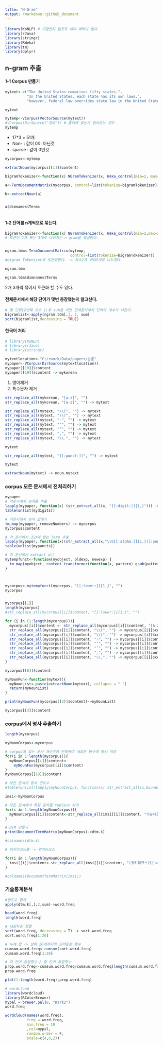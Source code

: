 ```yaml
---
title: "N-Gram"
output: rmarkdown::github_document
---
```


#### 

```r
library(KoNLP) # 가장먼지 임포트 해야 에러가 없다. 
library(rJava)
library(stringr)
library(RWeka)
library(tm)
library(dplyr)
```

## n-gram 추출

#### 1-1 Corpus 만들기

```r


mytext<-c("The United States comprises fifty states.", 
          "In the United States, each state has its own laws.", 
          "However, federal law overrides state law in the United States.")

mytext

mytemp<-VCorpus(VectorSource(mytext)) 
#VCorpus(DirSource("경로")) # 폴더에 있는거 읽어오는 경우
mytemp

```

* 17*3 = 51개
* Non- : 값이 0이 아닌것
* sparse : 값이 0인것
```r
mycorpus<-mytemp

extractNoun(mycorpus[[1]]$content)

bigramTokenizer<-function(x) NGramTokenizer(x, Weka_control(min=2, max=2))

a<-TermDocumentMatrix(mycorpus, control=list(tokenize=bigramTokenizer))

b<-extractNoun(a)


a$dimnames$Terms



```


#### 1-2 단어를 n개씩으로 묶는다.
```r
bigramTokenizer<-function(x) NGramTokenizer(x, Weka_control(min=2,max=3))
# 토큰이 2개 또는 3개로 나눠지는 n-gram을 생성한다.


ngram.tdm<-TermDocumentMatrix(mytemp,
                              control=list(tokenize=bigramTokenizer))
#bigram Tokenizer로 토큰화한다. -> 최소2개 최대3개로 나누겠다. 

ngram.tdm

ngram.tdm$dimnames$Terms

```
2개 3개씩 묶어서 토큰화 할 수도 있다. 


#### 전체문서에서 해당 단어가 몇번 등장했는지 알고싶다. 

```r
# 행 단위(2번째 요소 1)로 sum을 하면 전체문서에서 단어의 개수가 나온다.
bigramlist<-apply(ngram.tdm[,], 1, sum) 
sort(bigramlist,decreasing = TRUE)

```

#### 한국어 처리
```r
# library(KoNLP) 
# library(rJava)
# library(stringr)

mytextlocation<-"C:/rwork/Data/papers/논문"
mypaper<-VCorpus(DirSource(mytextlocation))
mypaper[[19]]$content 
mypaper[[19]]$content -> mykorean
```
1. 영어제거
2. 특수문자 제거

```r


str_replace_all(mykorean, "[a-z]", "")
str_replace_all(mykorean, "[a-z]", "") -> mytext

str_replace_all(mytext, "\\(", "") -> mytext
str_replace_all(mytext, "\\)", "") -> mytext
str_replace_all(mytext, "·", "") -> mytext
str_replace_all(mytext, "‘", "") -> mytext
str_replace_all(mytext, "’", "") -> mytext
str_replace_all(mytext, ",", "") -> mytext
str_replace_all(mytext, "\\.", "") -> mytext

mytext

str_replace_all(mytext, "[[:punct:]]", "") -> mytext

mytext

extractNoun(mytext) -> noun.mytext


```


### corpus 모든 문서에서 전처리하기 
```r
mypaper
# 각문서에서 숫자를 추출
lapply(mypaper, function(x) (str_extract_all(x, "[[:digit:]]{1,}"))) -> mydigits
table(unlist(mydigits))

# 각문서에서 숫자 없애기
tm_map(mypaper, removeNumbers) -> mycorpus
mycorpus$content

# 각 문서에서 조건에 맞는 Term 추출 
lapply(mypaper, function(x)(str_extract_all(x,"\\b[[:alpha:]]{1,}[[:punct:]]{1,}[[:alpha:]]{1,}\\b")))->mypuncts
table(unlist(mypuncts))

# 각 문서에서 extract all
mytempfunct<-function(myobject, oldexp, newexp) {
  tm_map(myobject, content_transformer(function(x, pattern) gsub(pattern, newexp, x)), oldexp)
}



mycorpus<-mytempfunct(mycorpus, "[[:lower:]]{1,}", "")
mycorpus


mycorpus[[1]]
length(mycorpus)
#str_replace_all(mycorpus[[i]]$content, "[[:lower:]]{1,}", "")

for (i in (1:length(mycorpus))){
  mycorpus[[i]]$content <- str_replace_all(mycorpus[[i]]$content, "[A-Za-z]", "")
  str_replace_all(mycorpus[[i]]$content, "\\(", "") -> mycorpus[[i]]$content
  str_replace_all(mycorpus[[i]]$content, "\\)", "") -> mycorpus[[i]]$content
  str_replace_all(mycorpus[[i]]$content, "·", "") -> mycorpus[[i]]$content
  str_replace_all(mycorpus[[i]]$content, "‘", "") -> mycorpus[[i]]$content
  str_replace_all(mycorpus[[i]]$content, "’", "") -> mycorpus[[i]]$content
  str_replace_all(mycorpus[[i]]$content, ",", "") -> mycorpus[[i]]$content
  str_replace_all(mycorpus[[i]]$content, "\\.", "") -> mycorpus[[i]]$content
}

mycorpus[[6]]$content

myNounFun<-function(mytext){
  myNounList<-paste(extractNoun(mytext), collapse = " ")
  return(myNounList)
}

print(myNounFun(mycorpus[[3]]$content)->myNounList)

mycorpus[[3]]$content

```

### corpus에서 명사 추출하기

```r

length(mycorpus)

myNounCorpus<-mycorpus

# corpus에 있는 문서 개수만큼 반복하며 새로운 변수에 명사 저장
for(i in 1:length(mycorpus)){
  myNounCorpus[[i]]$content<-
    myNounFun(mycorpus[[i]]$content)
}
myNounCorpus[[19]]$content

# 모든 문서의 명사 빈도수
#table(unlist(lapply(myNounCorpus, function(x) str_extract_all(x,boundary("word")))))

imsi<-myNounCorpus

# 모든 문서에서 특정 문자열 replace 하기
for(i in 1:length(myNounCorpus)){
  myNounCorpus[[i]]$content<-str_replace_all(imsi[[i]]$content, "커뮤니[[:alpha:]]{1,}", "커뮤니케이션")
}

# DTM 만들기
print(DocumentTermMatrix(myNounCorpus)->dtm.k)

#colnames(dtm.k)

# 위키리크스를 -> 위키리크스

for(i in 1:length(myNounCorpus)){
  imsi[[i]]$content<-str_replace_all(imsi[[i]]$content, "(위키리크스)[[:alpha:]]{1,}", "위키리크스")
}

#colnames(DocumentTermMatrix(imsi))

```

### 기술통계분석
```r

#빈도수 합계
apply(dtm.k[,],2,sum)->word.freq

head(word.freq)
length(word.freq)

# 내림차순 정렬
sort(word.freq, decreasing = T) -> sort.word.freq
sort.word.freq[1:20]

# 누계 합 -> 상위 20개까지의 단어등장 횟수
cumsum.word.freq<-cumsum(sort.word.freq)
cumsum.word.freq[1:20]

# 각 단어 등장횟수 / 총 단어 등장횟수
prop.word.freq<-cumsum.word.freq/cumsum.word.freq[length(cumsum.word.freq)]
prop.word.freq

plot(1:length(word.freq),prop.word.freq)

# wordcloud
library(wordcloud)
library(RColorBrewer)
mypal = brewer.pal(8, "Dark2")
word.freq

wordcloud(names(word.freq),
          freq = word.freq,
          min.freq = 10
          ,col=mypal, 
          random.order = F, 
          scale=c(4,0,2))

```
